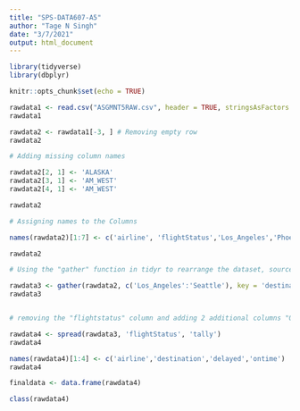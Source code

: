 ```yaml
---
title: "SPS-DATA607-A5"
author: "Tage N Singh"
date: "3/7/2021"
output: html_document
---
```


```r

library(tidyverse)
library(dbplyr)

knitr::opts_chunk$set(echo = TRUE)
```

```r
rawdata1 <- read.csv("ASGMNT5RAW.csv", header = TRUE, stringsAsFactors = FALSE) # Read the .csv file
rawdata1
```
```r

rawdata2 <- rawdata1[-3, ] # Removing empty row
rawdata2

# Adding missing column names

rawdata2[2, 1] <- 'ALASKA'
rawdata2[3, 1] <- 'AM_WEST'
rawdata2[4, 1] <- 'AM_WEST'

rawdata2

# Assigning names to the Columns

names(rawdata2)[1:7] <- c('airline', 'flightStatus','Los_Angeles','Phoenix','San_Diego','San_Francisco','Seattle')

rawdata2

```
```r

# Using the "gather" function in tidyr to rearrange the dataset, sourced from https://rstudio.com/resources/webinars/data-wrangling-with-r-and-rstudio/ 

rawdata3 <- gather(rawdata2, c('Los_Angeles':'Seattle'), key = 'destination', value = 'tally')
rawdata3


# removing the "flightstatus" column and adding 2 additional columns "On-Time" and "Delayed" Using the "spread"SPREAD" function - sourced from https://rstudio.com/resources/webinars/data-wrangling-with-r-and-rstudio/ 

rawdata4 <- spread(rawdata3, 'flightStatus', 'tally')
rawdata4

names(rawdata4)[1:4] <- c('airline','destination','delayed','ontime')
rawdata4

finaldata <- data.frame(rawdata4)

class(rawdata4)

```

